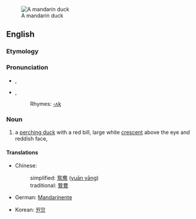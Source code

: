 [[Image:Mandarin.duck.arp.jpg|thumb|A mandarin duck]]
==English==

===Etymology===
{{rfe}}

===Pronunciation===
*{{a|UK}} {{IPA|/ˈmændərɪn dʌk/}}, {{SAMPA|/"m{nd@rIn dVk/}}
*{{a|US}} {{IPA|/ˈmændərɪn dʌk/}}, {{SAMPA|/"m{nd@rIn dVk/}}
*:Rhymes: [[Rhymes:English:-ʌk|-ʌk]]

===Noun===
{{wikipedia}}
{{en-noun}}
# a [[perching duck]] with a red bill, large white [[crescent]] above the eye and reddish face, {{spelink|Aix galericulata}}

====Translations====
{{rftrans}}
{{trans-top|bird}}
*Chinese:
*:simplified: [[鸳鸯]] ([[yuān yāng]])
*:traditional: [[鴛鴦]]
*German: [[Mandarinente]] {{f}}
{{trans-mid}}
*Korean: [[원앙]]
{{trans-bottom}}